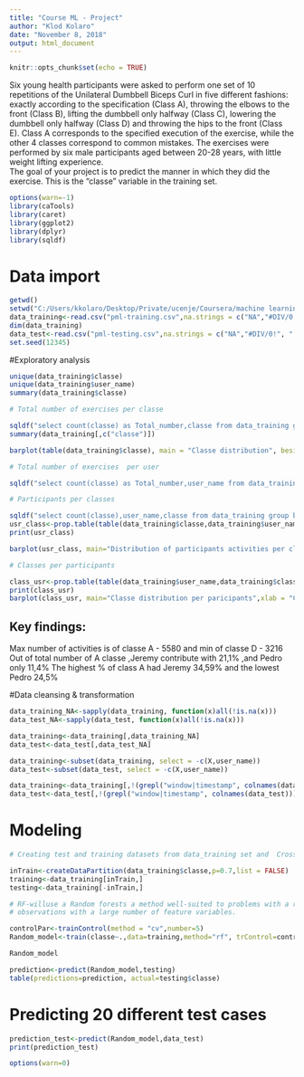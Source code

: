 ---
title: "Course ML - Project"
author: "Klod Kolaro"
date: "November 8, 2018"
output: html_document
---

```{r setup, include=FALSE}
knitr::opts_chunk$set(echo = TRUE)
```

Six young health participants were asked to perform one set of 10 repetitions of the Unilateral Dumbbell Biceps Curl in five different fashions:
exactly according to the specification (Class A), throwing the elbows to the front (Class B), lifting the dumbbell only halfway (Class C), 
lowering the dumbbell only halfway (Class D) and throwing the hips to the front (Class E).
Class A corresponds to the specified execution of the exercise, while the other 4 classes correspond to common mistakes.
The exercises were performed by six male participants aged between 20-28 years, with little weight lifting experience.  
The goal of your project is to predict the manner in which they did the exercise. This is the "classe" variable in the training set. 

```{r }
options(warn=-1)
library(caTools)
library(caret)
library(ggplot2)
library(dplyr)
library(sqldf)
```


# Data import


```{r }
getwd()
setwd("C:/Users/kkolaro/Desktop/Private/ucenje/Coursera/machine learning/project")
data_training<-read.csv("pml-training.csv",na.strings = c("NA","#DIV/0!", " "))
dim(data_training)
data_test<-read.csv("pml-testing.csv",na.strings = c("NA","#DIV/0!", " "))
set.seed(12345)
```


#Exploratory  analysis


```{r }
unique(data_training$classe)
unique(data_training$user_name)
summary(data_training$classe)

# Total number of exercises per classe

sqldf("select count(classe) as Total_number,classe from data_training group by classe order by Total_number desc")
summary(data_training[,c("classe")])

barplot(table(data_training$classe), main = "Classe distribution", beside=FALSE,xlab="Clasee",ylab="Number of activity",col="red")

# Total number of exercises  per user

sqldf("select count(classe) as Total_number,user_name from data_training group by user_name order by Total_number desc")

# Participants per classes

sqldf("select count(classe),user_name,classe from data_training group by user_name,classe")
usr_class<-prop.table(table(data_training$classe,data_training$user_name),2)#procentage of user perclass
print(usr_class)

barplot(usr_class, main="Distribution of participants activities per clasee",xlab = "User",legend = row.names(usr_class),beside=TRUE,col=c("darkblue","red","green","cyan","white"),,xlim=c(0, ncol(usr_class) + 37))

# Classes per participants

class_usr<-prop.table(table(data_training$user_name,data_training$classe),2)#class per user
print(class_usr)
barplot(class_usr, main="Classe distribution per paricipants",xlab = "Classe",legend = row.names(class_usr),beside=TRUE,col=c("darkblue","red","green","cyan","white","yellow"),xlim=c(0, ncol(class_usr) + 39))
```

## Key findings:

Max number of activities is of classe A - 5580 and min of classe D - 3216
Out of total number of A classe ,Jeremy contribute with  21,1%  ,and  Pedro only 11,4%
The highest % of class A  had Jeremy 34,59% and the lowest Pedro 24,5%


#Data cleansing & transformation


```{r }
data_training_NA<-sapply(data_training, function(x)all(!is.na(x)))
data_test_NA<-sapply(data_test, function(x)all(!is.na(x)))

data_training<-data_training[,data_training_NA]
data_test<-data_test[,data_test_NA]

data_training<-subset(data_training, select = -c(X,user_name))
data_test<-subset(data_test, select = -c(X,user_name))

data_training<-data_training[,!(grepl("window|timestamp", colnames(data_training)))]
data_test<-data_test[,!(grepl("window|timestamp", colnames(data_test)))]
```


# Modeling


```{r }

# Creating test and training datasets from data_training set and  Cross validation

inTrain<-createDataPartition(data_training$classe,p=0.7,list = FALSE)
training<-data_training[inTrain,]
testing<-data_training[-inTrain,]

# RF-willuse a Random forests a method well-suited to problems with a relatively small number of 
# observations with a large number of feature variables.

controlPar<-trainControl(method = "cv",number=5)
Random_model<-train(classe~.,data=training,method="rf", trControl=controlPar,ntree=50)

Random_model

prediction<-predict(Random_model,testing)
table(predictions=prediction, actual=testing$classe)
```


# Predicting  20 different test cases


```{r }
prediction_test<-predict(Random_model,data_test)
print(prediction_test)

options(warn=0)
```
